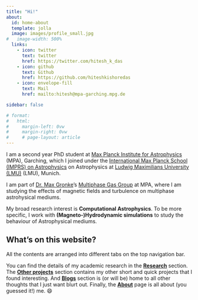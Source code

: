 ```yaml
---
title: "Hi!"
about:
  id: home-about
  template: jolla
  image: images/profile_small.jpg
#   image-width: 500%
  links:
    - icon: twitter
      text: twitter
      href: https://twitter.com/hitesh_k_das
    - icon: github
      text: Github
      href: https://github.com/hiteshkishoredas
    - icon: envelope-fill
      text: Mail
      href: mailto:hitesh@mpa-garching.mpg.de

sidebar: false

# format: 
#   html:
#     margin-left: 0vw
#     margin-right: 0vw
#     # page-layout: article
---
```


:::{#home-about}
<!-- :::{.column-body-outset-right} -->


I am a second year PhD student at [Max Planck Institute for Astrophysics](https://www.mpa-garching.mpg.de) (MPA), Garching, which I joined under the [International Max Planck School (IMPRS) on Astrophysics](https://www.imprs-astro.mpg.de/) on Astrophysics at [Ludwig Maximilians University (LMU)](https://www.lmu.de/en/) (LMU), Munich.

I am part of [Dr. Max Gronke](http://max.lyman-alpha.com/)'s [Multiphase Gas Group](https://www.mpa-garching.mpg.de/1020167/multiphase-gas) at MPA, where I am studying the effects of magnetic fields and turbulence on multiphase astrohysical mediums.

My broad research interest is **Computational Astrophysics**. To be more specific, I work with **(Magneto-)Hydrodynamic simulations** to study the behaviour of Astrophysical mediums.

:::

## What's on this website?

All the contents are arranged into different tabs on the top navigation bar.

You can find the details of my academic research in the [**Research**](research.qmd) section.
The [**Other projects**](other_projects.qmd) section contains my other short and quick projects that I found interesting.
And [**Blogs**](blog_list.qmd) section is (or will be) home to all other thoughts that I just want blurt out.
Finally, the [**About**](about.qmd) page is all about (you guessed it!) me. 😄

